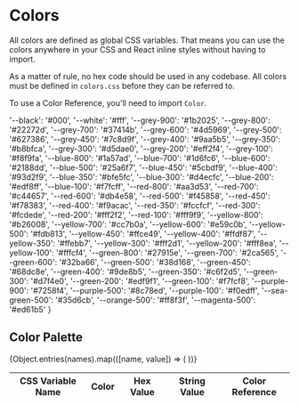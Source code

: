 
<Meta title="Foundation/Colors" />

# Colors

All colors are defined as global CSS variables. That means you can use the colors anywhere in your CSS and React inline styles without having to import.

As a matter of rule, no hex code should be used in any codebase. All colors must be defined in `colors.css` before they can be referred to.

To use a Color Reference, you'll need to import `Color`.

  '--black': '#000',
  '--white': '#fff',
  '--grey-900': '#1b2025',
  '--grey-800': '#22272d',
  '--grey-700': '#37414b',
  '--grey-600': '#4d5969',
  '--grey-500': '#627386',
  '--grey-450': '#7c8d9f',
  '--grey-400': '#9aa5b5',
  '--grey-350': '#b8bfca',
  '--grey-300': '#d5dae0',
  '--grey-200': '#eff2f4',
  '--grey-100': '#f8f9fa',
  '--blue-800': '#1a57ad',
  '--blue-700': '#1d6fc6',
  '--blue-600': '#2188dd',
  '--blue-500': '#25a6f7',
  '--blue-450': '#5cbdf9',
  '--blue-400': '#93d2f9',
  '--blue-350': '#bfe5fc',
  '--blue-300': '#d4ecfc',
  '--blue-200': '#edf8ff',
  '--blue-100': '#f7fcff',
  '--red-800': '#aa3d53',
  '--red-700': '#c44657',
  '--red-600': '#db4e58',
  '--red-500': '#f45858',
  '--red-450': '#f78383',
  '--red-400': '#f9acac',
  '--red-350': '#fccfcf',
  '--red-300': '#fcdede',
  '--red-200': '#fff2f2',
  '--red-100': '#fff9f9',
  '--yellow-800': '#b26008',
  '--yellow-700': '#cc7b0a',
  '--yellow-600': '#e59c0b',
  '--yellow-500': '#fdb813',
  '--yellow-450': '#ffce49',
  '--yellow-400': '#ffdf87',
  '--yellow-350': '#ffebb7',
  '--yellow-300': '#fff2d1',
  '--yellow-200': '#fff8ea',
  '--yellow-100': '#fffcf4',
  '--green-800': '#27915e',
  '--green-700': '#2ca565',
  '--green-600': '#32ba66',
  '--green-500': '#38d168',
  '--green-450': '#68dc8e',
  '--green-400': '#9de8b5',
  '--green-350': '#c6f2d5',
  '--green-300': '#d7f4e0',
  '--green-200': '#edf9f1',
  '--green-100': '#f7fcf8',
  '--purple-900': '#7258f4',
  '--purple-500': '#8c78ed',
  '--purple-100': '#f0edff',
  '--sea-green-500': '#35d6cb',
  '--orange-500': '#ff8f3f',
  '--magenta-500': '#ed61b5'
}

## Color Palette

<table className="bp3-html-table bp3-html-table-bordered bp3-html-table-striped">
  <thead>
    <tr>
      <th>CSS Variable Name</th>
      <th>Color</th>
      <th>Hex Value</th>
      <th>String Value</th>
      <th>Color Reference</th>
    </tr>
  </thead>
  <tbody>
    {Object.entries(names).map(([name, value]) => (
      <ColorRow name={name} value={value} key={name + value} />
    ))}
  </tbody>
</table>
